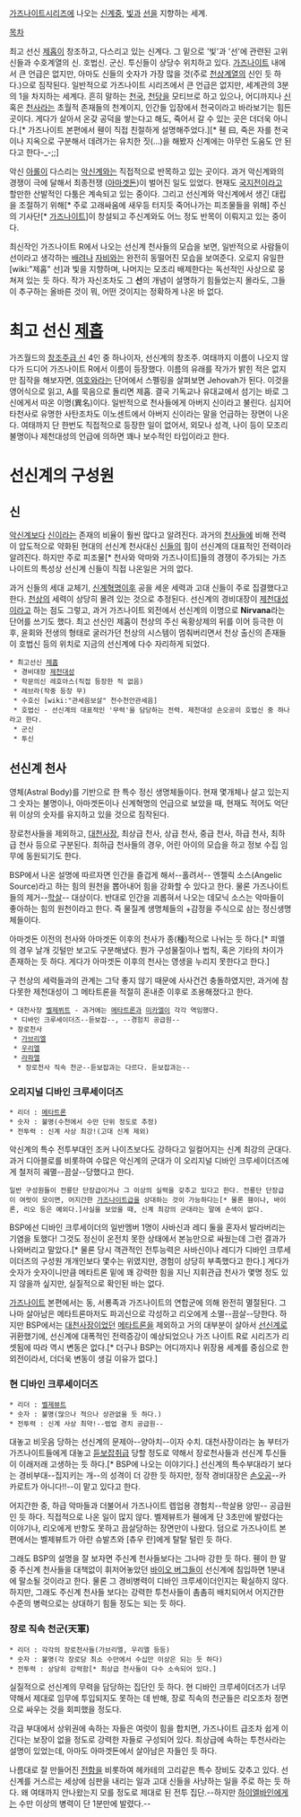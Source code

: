 [[가즈나이트]]시리즈에 나오는 [[신계]]중, [[빛]]과 [[선]]을 지향하는 세계.

[[목차]]

최고 선신 [[제홉]]이 창조하고, 다스리고 있는 신계다. 그 밑으로 '빛'과 '선'에 관련된 고위 신들과 수호계열의 신. 호법신. 군신. 투신들이 상당수 위치하고 있다. [[가즈나이트]] 내에서 큰 언급은 없지만, 아마도 신들의 숫자가 가장 많을 것(주로 [[천상]]계열의 신인 듯 하다.)으로 짐작된다. 일반적으로 가즈나이트 시리즈에서 큰 언급은 없지만, 세계관의 3분의 1을 차지하는 세계다. 흔히 말하는 [[천국]], [[천당]]을 모티브로 하고 있으나, 어디까지나 [[신]] 혹은 [[천사]]라는 초월적 존재들의 천계이지, 인간들 입장에서 천국이라고 바라보기는 힘든 곳이다. 게다가 살아서 온갖 공덕을 쌓는다고 해도, 죽어서 갈 수 있는 곳은 더더욱 아니다.[* 가즈나이트 본편에서 휀이 직접 친절하게 설명해주었다.][* 휀 曰, 죽은 자를 천국이나 지옥으로 구분해서 데려가는 유치한 짓(…)을 해봤자 신계에는 아무런 도움도 안 된다고 한다-_-;;]

악신 [[아롤]]이 다스리는 [[악신계]]와는 직접적으로 반목하고 있는 곳이다. 과거 악신계와의 경쟁이 극에 달해서 최종전쟁 ([[아마겟돈]])이 벌어진 일도 있었다. 현재도 [[국지전]]이라고 할만한 산발적인 다툼은 계속되고 있는 중이다. 그리고 선신계와 악신계에서 생긴 대립을 조절하기 위해[* 주로 고래싸움에 새우등 터지듯 죽어나가는 피조물들을 위해] 주신의 기사단[* [[가즈나이트]]]이 창설되고 주신계와도 어느 정도 반목이 이뤄지고 있는 중이다.

최신작인 가즈나이트 R에서 나오는 선신계 천사들의 모습을 보면, 일반적으로 사람들이 선이라고 생각하는 [[배려]]나 [[자비]]와는 완전히 동떨어진 모습을 보여준다. 오로지 유일한 [wiki:"제홉" 선]과 빛을 지향하며, 나머지는 모조리 배제한다는 독선적인 사상으로 뭉쳐져 있는 듯 하다. 작가 자신조차도 그 '''선'''의 개념이 설명하기 힘들었는지 몰라도, 그들이 추구하는 올바른 것이 뭐, 어떤 것이지는 정확하게 나온 바 없다.


= 최고 선신 [[제홉]] =
가즈월드의 [[창조주급 신]] 4인 중 하나이자, 선신계의 창조주. 여태까지 이름이 나오지 않다가 드디어 가즈나이트 R에서 이름이 등장했다. 이름의 유래를 작가가 밝힌 적은 없지만 짐작을 해보자면, [[여호와]]라는 단어에서 스펠링을 살펴보면 Jehovah가 된다. 이것을 영어식으로 읽고, A를 묵음으로 돌리면 제홉. 결국 기독교나 유대교에서 섬기는 바로 그 신에게서 따온 이명(異名)이다. 일반적으로 천사들에게 아버지 신이라고 불린다. 심지어 타천사로 유명한 사탄조차도 이노센트에서 아버지 신이라는 말을 언급하는 장면이 나온다. 여태까지 단 한번도 직접적으로 등장한 일이 없어서, 외모나 성격, 나이 등이 모조리 불명이나 제천대성의 언급에 의하면 꽤나 보수적인 타입이라고 한다.

= 선신계의 구성원 =

== 신 ==
[[악신계]]보다 [[신]]이라는 존재의 비율이 훨씬 많다고 알려진다. 과거의 [[천사]]들에 비해 전력이 압도적으로 약화된 현대의 선신계 천사대신 [[신]]들의 힘이 선신계의 대표적인 전력이라 알려진다. 하지만 주로 피조물[* 천사와 악마와 가즈나이트]들의 경쟁이 주가되는 가즈나이트의 특성상 선신계 신들이 직접 나온일은 거의 없다.

과거 신들의 세대 교체기, [[신계혁명]]이후 공을 세운 세력과 고대 신들이 주로 집결했다고 한다. [[천상]]의 세력이 상당히 몰려 있는 것으로 추정된다. 선신계의 경비대장이 [[제천대성]]이라고 하는 점도 그렇고, 과거 가즈나이트 외전에서 선신계의 이명으로 '''Nirvana'''라는 단어를 쓰기도 했다. 최고 선신인 제홉이 천상의 주신 옥황상제의 뒤를 이어 등극한 이후, 윤회와 전생의 형태로 굴러가던 천상의 시스템이 멈춰버리면서 천상 출신의 존재들이 호법신 등의 위치로 지금의 선신계에 다수 자리하게 되었다.

 * 최고선신 [[제홉]]
  * 경비대장 [[제천대성]]  
  * 학문의신 레호아스(직접 등장한 적 없음)
  * 레브라(작중 등장 무)
  * 수호신 [wiki:"관세음보살" 천수천안관세음]
  * 호법신 - 선신계의 대표적인 '무력'을 담당하는 전력. 제천대성 손오공이 호법신 중 하나라고 한다.
  * 군신
  * 투신

== 선신계 천사 ==
영체(Astral Body)를 기반으로 한 특수 정신 생명체들이다. 
현재 몇개체나 살고 있는지 그 숫자는 불명이나, 아마겟돈이나 신계혁명의 언급으로 보았을 때, 현재도 적어도 억단위 이상의 숫자를 유지하고 있을 것으로 짐작된다. 

장로천사들을 제외하고, [[대천사장]], 최상급 천사, 상급 천사, 중급 천사, 하급 천사, 최하급 천사 등으로 구분된다. 최하급 천사들의 경우, 어린 아이의 모습을 하고 정보 수집 임무에 동원되기도 한다.

BSP에서 나온 설명에 따르자면 인간을 즐겁게 해서--홀려서-- 엔젤릭 소스(Angelic Source)라고 하는 힘의 원천을 뽑아내어 힘을 강화할 수 있다고 한다. 물론 가즈나이트들의 제거--[[학살]]-- 대상이다. 반대로 인간을 괴롭혀서 나오는 데모닉 소스는 악마들이 좋아하는 힘의 원천이라고 한다. 즉 물질계 생명체들의 +감정을 주식으로 삼는 정신생명체들이다. 

아마겟돈 이전의 천사와 아마겟돈 이후의 천사가 종(種)적으로 나뉘는 듯 하다.[* 피엘의 경우 날개 깃털만 보고도 구분해냈다. 뭔가 구성물질이나 법칙, 혹은 기타의 차이가 존재하는 듯 하다. 게다가 아마겟돈 이후의 천사는 영생을 누리지 못한다고 한다.] 

구 천상의 세력들과의 관계는 그닥 좋지 않기 때문에 사사건건 충돌하였지만, 과거에 참다못한 제천대성이 그 메타트론을 적절히 혼내준 이후로 조용해졌다고 한다.

 * 대천사장 [[벨제뷔트]] - 과거에는 [[메타트론]]과 [[미카엘]]이 각각 역임했다.
  * 디바인 크루세이더즈--듣보잡--, --경험치 공급원--
 * 장로천사
  * [[가브리엘]]  
  * [[우리엘]]
  * [[라파엘]]
   * 장로천사 직속 천군--듣보잡과는 다르다. 듣보잡과는--


=== 오리지널 디바인 크루세이더즈 ===
 * 리더 : [[메타트론]]
 * 숫자 : 불명(수천에서 수만 단위 정도로 추정)
 * 전투력 : 신계 사상 최강!(고대 신계 제외)

악신계의 특수 전투부대인 조커 나이츠보다도 강하다고 일컬어지는 신계 최강의 군대다. 과거 디아블로를 비롯하여 수많은 악신계의 군대가 이 오리지널 디바인 크루세이더즈에게 철저히 궤멸--끔살--당했다고 한다. 
 일반 구성원들이 전룡단 단장급이거나 그 이상의 실력을 갖추고 있다고 한다. 전룡단 단장급이 여럿이 모이면, 어지간한 [[가즈나이트]]급을 상대하는 것이 가능하다는[* 물론 휀이나, 바이론, 리오 등은 예외다.]사실을 보았을 때, 신계 최강의 군대라는 말에 손색이 없다. 

BSP에선 디바인 크루세이더의 일반멤버 1명이 사바신과 레디 둘을 혼자서 발라버리는 기염을 토했다! 그것도 정신이 온전치 못한 상태에서 본능만으로 싸웠는데 그런 결과가 나와버리고 말았다.[* 물론 당시 객관적인 전투능력은 사바신이나 레디가 디바인 크루세이더즈의 구성원 개개인보다 몇수는 위였지만, 경험이 상당히 부족했다고 한다.] 게다가 숫자가 숫자이니만큼 메타트론 밑에 꽤 강력한 힘을 지닌 지휘관급 천사가 몇명 정도 있지 않을까 싶지만, 실질적으로 확인된 바는 없다.

[[가즈나이트]] 본편에서는 동, 서룡족과 가즈나이트의 연합군에 의해 완전히 멸절된다. 그나마 살아남은 메타트론마저도 파괴신으로 각성하고 리오에게 소멸--끔살--당한다. 하지만 BSP에서는 [[대천사장]]이었던 [[메타트론]]을 제외하고 거의 대부분이 살아서 [[선신계]]로 귀환했기에, 선신계에 대폭적인 전력증강이 예상되었으나 가즈 나이트 R로 시리즈가 리셋됨에 따라 역시 변동은 없다.[* 더구나 BSP는 어디까지나 위장용 세계를 중심으로 한 외전이라서, 더더욱 변동이 생길 이유가 없다.]  


=== 현 디바인 크루세이더즈 ===
 * 리더 : [[벨제뷰트]]
 * 숫자 : 불명(많으나 적으나 상관없을 듯 하다.)
 * 전투력 : 신계 사상 최약!--렙업 경치 공급원--

대놓고 비웃음 당하는 선신계의 문제아--양아치--이자 수치. 대천사장이라는 놈 부터가 가즈나이트들에게 대놓고 [[듣보잡]]취급 당할 정도로 약해서 장로천사들과 선신계 투신들이 이래저래 고생하는 듯 하다.[* BSP에 나오는 이야기다.] 선신계의 특수부대라기 보다는 경비부대--집지키는 개--의 성격이 더 강한 듯 하지만, 정작 경비대장은 [[손오공]]--카카로트가 아니다!!--이 맡고 있다고 한다.

어지간한 중, 하급 악마들과 더불어서 가즈나이트 렙업용 경험치--학살용 양민-- 공급원인 듯 하다. 직접적으로 나온 일이 많지 않다. 벨제뷰트가 휀에게 단 3초만에 발렸다는 이야기나, 리오에게 반항도 못하고 끔살당하는 장면만이 나왔다. 덤으로 가즈나이트 본편에서는 벨제뷰트가 아란 슈발츠와 [츄우 란]에게  탈탈 털린 듯 하다. 

그래도 BSP의 설명을 잘 보자면 주신계 천사들보다는 그나마 강한 듯 하다. 휀이 한 말 중 주신계 천사들을 대책없이 휘저어놓았던 [[바이오 버그]]들이 선신계에 침입하면 1분내에 말소될 것이라고 한다. 물론 그 경비병력이 디바인 크루세이더인지는 확실하지 않다. 하지만, 그래도 주신계 천사들 보다는 강력한 투천사들이 촘촘히 배치되어서 어지간한 수준의 병력으로는 상대하기 힘들 정도는 되는 듯 하다. 


=== 장로 직속 천군(天軍) ===
 * 리더 : 각각의 장로천사들(가브리엘, 우리엘 등등)
 * 숫자 : 불명(각 장로당 최소 수만에서 수십만 이상은 되는 듯 하다)
 * 전투력 : 상당히 강력함[* 최상급 천사들이 다수 소속되어 있다.]

실질적으로 선신계의 무력을 담당하는 집단인 듯 하다. 현 디바인 크루세이더즈가 너무 약해서 제대로 임무에 투입되지도 못하는 데 반해, 장로 직속의 천군들은 리오조차 정면으로 싸우는 것을 회피했을 정도다. 

각급 부대에서 상위권에 속하는 자들은 여럿이 힘을 합치면, 가즈나이트 급조차 쉽게 이긴다는 보장이 없을 정도로 강력한 자들로 구성되어 있다. 최상급에 속하는 투천사라는 설명이 있었는데, 아마도 아마겟돈에서 살아남은 자들인 듯 하다.

나름대로 잘 만들어진 [[전함]]을 비롯하여 헤카테의 고리같은 특수 장비도 갖추고 있다. 선신계를 거스르는 세상에 심판을 내리는 일과 고대 신들을 사냥하는 일을 주로 하는 듯 하다. 왜 여태까지 안나왔는지 모를 정도로 제대로 된 전투 집단.--하지만 [[하이엘바인]]에게는 수만 이상의 병력이 단 1분만에 발렸다.-- 

